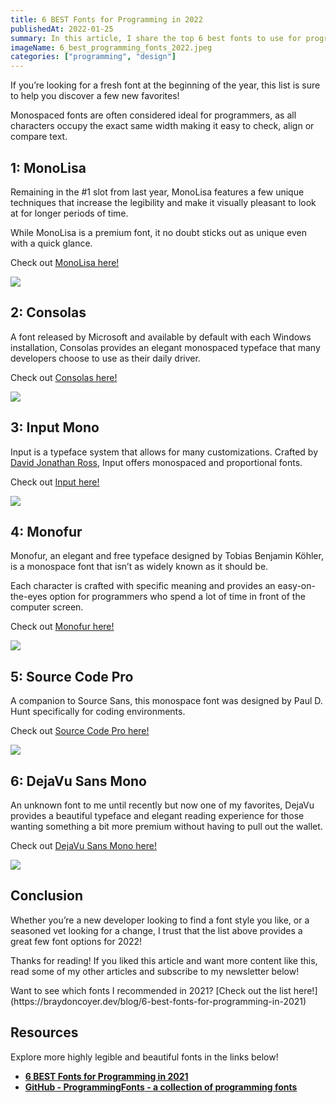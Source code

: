 ---
title: 6 BEST Fonts for Programming in 2022
publishedAt: 2022-01-25
summary: In this article, I share the top 6 best fonts to use for programming in 2022!
imageName: 6_best_programming_fonts_2022.jpeg
categories: ["programming", "design"]
---

If you’re looking for a fresh font at the beginning of the year, this list is sure to help you discover a few new favorites!

Monospaced fonts are often considered ideal for programmers, as all characters occupy the exact same width making it easy to check, align or compare text.

## 1: MonoLisa

Remaining in the #1 slot from last year, MonoLisa features a few unique techniques that increase the legibility and make it visually pleasant to look at for longer periods of time.

While MonoLisa is a premium font, it no doubt sticks out as unique even with a quick glance.

Check out [MonoLisa here!](https://www.monolisa.dev)

![](https://res.cloudinary.com/braydoncoyer/image/upload/v1641330992/monolisa-01_jpbvaa.png)

## 2: Consolas

A font released by Microsoft and available by default with each Windows installation, Consolas provides an elegant monospaced typeface that many developers choose to use as their daily driver.

Check out [Consolas here!](https://docs.microsoft.com/en-us/typography/font-list/consolas)

![](https://res.cloudinary.com/braydoncoyer/image/upload/v1641330992/consolas-01_fz61lo.png)

## 3: Input Mono

Input is a typeface system that allows for many customizations. Crafted by [David Jonathan Ross](https://djr.com), Input offers monospaced and proportional fonts.

Check out [Input here!](https://input.djr.com)

![](https://res.cloudinary.com/braydoncoyer/image/upload/v1641330992/inputMono-01_vqlfvs.png)

## 4: Monofur

Monofur, an elegant and free typeface designed by Tobias Benjamin Köhler, is a monospace font that isn’t as widely known as it should be.

Each character is crafted with specific meaning and provides an easy-on-the-eyes option for programmers who spend a lot of time in front of the computer screen.

Check out [Monofur here!](https://www.dafont.com/monofur.font)

![](https://res.cloudinary.com/braydoncoyer/image/upload/v1641330993/monofur-01_zhqjs0.png)

## 5: Source Code Pro

A companion to Source Sans, this monospace font was designed by Paul D. Hunt specifically for coding environments.

Check out [Source Code Pro here!](https://fonts.google.com/specimen/Source+Code+Pro#standard-styles)

![](https://res.cloudinary.com/braydoncoyer/image/upload/v1641330993/sourcecodepro-01_dksdc8.png)

## 6: DejaVu Sans Mono

An unknown font to me until recently but now one of my favorites, DejaVu provides a beautiful typeface and elegant reading experience for those wanting something a bit more premium without having to pull out the wallet.

Check out [DejaVu Sans Mono here!](https://dejavu-fonts.github.io)

![](https://res.cloudinary.com/braydoncoyer/image/upload/v1641330992/dejavu-01_k74dbm.png)

## Conclusion

Whether you’re a new developer looking to find a font style you like, or a seasoned vet looking for a change, I trust that the list above provides a great few font options for 2022!

Thanks for reading! If you liked this article and want more content like this, read some of my other articles and subscribe to my newsletter below!

<Thoughtquote>
  Want to see which fonts I recommended in 2021? [Check out the list
  here!](https://braydoncoyer.dev/blog/6-best-fonts-for-programming-in-2021)
</Thoughtquote>

## Resources

Explore more highly legible and beautiful fonts in the links below!

- [**6 BEST Fonts for Programming in 2021**](https://braydoncoyer.dev/blog/6-best-fonts-for-programming-in-2021)
- [**GitHub - ProgrammingFonts - a collection of programming fonts**](https://github.com/ProgrammingFonts/ProgrammingFonts)
